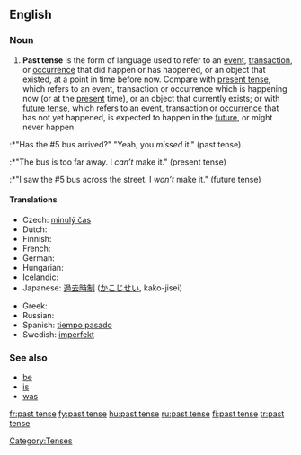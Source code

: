 ==English==

===Noun===
{{wikipedia}}
{{en-noun|sg=[[past]] [[tense]]}}

# {{grammar}} '''Past tense''' is the form of language used to refer to an [[event]], [[transaction]], or [[occurrence]] that did happen or has happened, or an object that existed, at a point in time before now. Compare with [[present tense]], which refers to an event, transaction or occurrence which is happening now (or at the [[present]] time), or an object that currently exists; or with [[future tense]], which refers to an event, transaction or [[occurrence]] that has not yet happened, is expected to happen in the [[future]], or might never happen.
:*"Has the #5 bus arrived?" "Yeah, you ''missed'' it." (past tense)
:*"The bus is too far away. I ''can’t'' make it." (present tense)
:*"I saw the #5 bus across the street. I ''won’t'' make it." (future tense)

====Translations====
{{top}}
* Czech: [[minulý čas]] {{m}}
* Dutch: {{t+|nl|verleden tijd}}
* Finnish: {{t+|fi|imperfekti}}
* French: {{t+|fr|passé|m}}
* German: {{t+|de|Vergangenheit|f}}
* Hungarian: {{t-|hu|múlt idő}}
* Icelandic: {{t+|is|þátíð|f}}
* Japanese: [[過去時制]] ([[かこじせい]], kako-jisei)
{{mid}}
* Greek: {{t+|el|αόριστος|m|tr=aóristos|sc=Grek}}
* Russian: {{t+|ru|прошедшее время|n|tr=prošédšeje vrémja|sc=Cyrl}}
* Spanish: [[tiempo pasado]] {{m}}
* Swedish: [[imperfekt]]
{{bottom}}

===See also===
*[[be]]
*[[is]]
*[[was]]

[[Category:Tenses]]

[[fr:past tense]]
[[fy:past tense]]
[[hu:past tense]]
[[ru:past tense]]
[[fi:past tense]]
[[tr:past tense]]